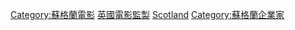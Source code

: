 [[Category:蘇格蘭電影|Category:蘇格蘭電影]]
[[Category:英國電影監製|]]
[[Category:各國電影監製|Scotland]]
[[Category:蘇格蘭企業家|Category:蘇格蘭企業家]]